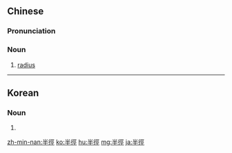 {{also|半径}}
==Chinese==
{{zh-forms|s=半径}}

===Pronunciation===
{{zh-pron
|m=bànjìng
|c=bun3 ging3
|mn=pòaⁿ-kèng
|cat=n
}}

===Noun===
{{zh-noun}}

# {{lb|zh|geometry}} [[radius]]

{{zh-cat|Geometry}}

----

==Korean==
{{ko-hanjatab}}

===Noun===
{{ko-noun|rv=ban-gyeong|hangeul=반경}}

# {{hanja form of|반경|radius}}

[[zh-min-nan:半徑]]
[[ko:半徑]]
[[hu:半徑]]
[[mg:半徑]]
[[ja:半徑]]